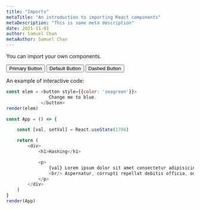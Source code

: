```yaml
---
title: "Imports"
metaTitle: "An introduction to importing React components"
metaDescription: "This is some meta description"
date: 2021-11-01
author: Samuel Chan
metaAuthor: Samuel Chan
---
```



You can import your own components.

<Button type="primary">Primary Button</Button>
    <Button>Default Button</Button>
    <Button type="dashed">Dashed Button</Button>
<Alert message="Success Text" type="success" />

An example of interactive code:
```javascript react-live=true
const elem = <button style={{color: 'seagreen'}}>
                Change me to blue.
             </button>
render(elem)
```


```javascript react-live=true hide-code
const App = () => {

    const [val, setVal] = React.useState(1704)

    return (
        <div>
            <h1>Hashing</h1>

            <p>
                {val} Lorem ipsum dolor sit amet consectetur adipisicing elit. Commodi voluptas tenetur dignissimos 
                <br/> Aspernatur, corrupti repellat debitis officia, odit doloribus consequatur unde amet similique ipsum laborum eveniet, maxime saepe. Inventore aliquam consequatur perferendis iste veritatis mollitia veniam odit.
            </p>
        </div>
    )
}
render(App)
```